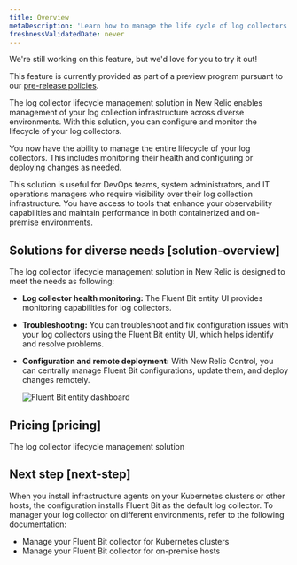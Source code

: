 ```yaml
---
title: Overview
metaDescription: 'Learn how to manage the life cycle of log collectors in New Relic.'
freshnessValidatedDate: never
---
```


<Callout title="preview">
  We're still working on this feature, but we'd love for you to try it out!

  This feature is currently provided as part of a preview program pursuant to our [pre-release policies](/docs/licenses/license-information/referenced-policies/new-relic-pre-release-policy).
</Callout>

The log collector lifecycle management solution in New Relic enables management of your log collection infrastructure across diverse environments. With this solution, you can configure and monitor the lifecycle of your log collectors.

You now have the ability to manage the entire lifecycle of your log collectors. This includes monitoring their health and configuring or deploying changes as needed.

This solution is useful for DevOps teams, system administrators, and IT operations managers who require visibility over their log collection infrastructure. You have access to tools that enhance your observability capabilities and maintain performance in both containerized and on-premise environments.

## Solutions for diverse needs [solution-overview]
The log collector lifecycle management solution in New Relic is designed to meet the needs as following:

- **Log collector health monitoring:** The Fluent Bit entity UI provides monitoring capabilities for log collectors.

- **Troubleshooting:** You can troubleshoot and fix configuration issues with your log collectors using the Fluent Bit entity UI, which helps identify and resolve problems.

- **Configuration and remote deployment:** With New Relic Control, you can centrally manage Fluent Bit configurations, update them, and deploy changes remotely.

   <img
     title="Fluent Bit entity dashboard"
     alt="Fluent Bit entity dashboard"
     src="/images/fluent-bit-dashboard.webp"
   />


## Pricing [pricing]
The log collector lifecycle management solution 

## Next step [next-step]
When you install infrastructure agents on your Kubernetes clusters or other hosts, the configuration installs Fluent Bit as the default log collector. To manager your log collector on different environments, refer to the following documentation:
* Manage your Fluent Bit collector for Kubernetes clusters
* Manage your Fluent Bit collector for on-premise hosts
